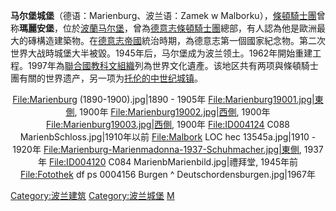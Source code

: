 {{世界文化遗产概要表
| site_img = File:Panorama of Malbork Castle, part 4.jpg
| site_img_capt = 马尔堡城堡
| site_img_width = 250px
| zh_name = 马尔堡的条顿骑士团城堡
| en_name = Castle of the Teutonic Order in Malbork
| fr_name = 
| country = {{POL}}
| Region = 欧洲和北美地区
| criterion_c = (ii)(iii)(iv)
| rg_year = 1997
| remarks = 
| org_url = http://whc.unesco.org/en/list/847
| map_img = 
| map_img_width = 
| locator_x = 
| locator_y = 
}}

'''马尔堡城堡'''（德语：Marienburg、波兰语：Zamek w Malborku），[[條頓騎士團|條頓騎士團]]曾称'''瑪麗安堡'''，位於[[波蘭|波蘭]][[马尔堡_(波兰)|马尔堡]]，曾為[[德意志|德意志]][[條頓騎士團|條頓騎士團]]總部，有人認為他是歐洲最大的磚構造建築物。在[[德意志帝國|德意志帝國]]統治時期，為德意志第一個國家紀念物。第二次世界大战時城堡大半被毀。1945年后，马尔堡成为波兰领土。1962年開始重建工程。1997年為[[聯合國教科文組織|聯合國教科文組織]]列為世界文化遺產。该地区共有两项與條頓騎士團有關的世界遗产，另一项为[[托伦|托伦的中世纪城镇]]。

<center>
<gallery>
File:Marienburg (1890-1900).jpg|1890 - 1905年
File:Marienburg19001.jpg|東側, 1900年
File:Marienburg19002.jpg|西側, 1900年
File:Marienburg19003.jpg|西側, 1900年
File:ID004124 C088 MarienbSchloss.jpg|1910年以前
File:Malbork LOC hec 13545a.jpg|1910 - 1920年
File:Marienburg-Marienmadonna-1937-Schuhmacher.jpg|東側, 1937年
File:ID004120 C084 MarienbMarienbild.jpg|禮拜堂, 1945年前
File:Fotothek df ps 0004156 Burgen ^ Deutschordensburgen.jpg|1967年
</gallery>
</center>
{{波蘭世界遺產}}
{{Authority control}}
{{poland-stub}}

[[Category:波兰建筑|Category:波兰建筑]]
[[Category:波兰城堡|Category:波兰城堡]]
[[Category:波兰世界遗产|M]]